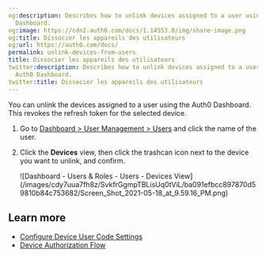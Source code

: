 ```yaml
---
og:description: Describes how to unlink devices assigned to a user using the Auth0
  Dashboard.
og:image: https://cdn2.auth0.com/docs/1.14553.0/img/share-image.png
og:title: Dissocier les appareils des utilisateurs
og:url: https://auth0.com/docs/
permalink: unlink-devices-from-users
title: Dissocier les appareils des utilisateurs
twitter:description: Describes how to unlink devices assigned to a user using the
  Auth0 Dashboard.
twitter:title: Dissocier les appareils des utilisateurs
---
```


You can unlink the devices assigned to a user using the <Tooltip tip="Auth0 Dashboard: Auth0's main product to configure your services." cta="View Glossary" href="/docs/glossary?term=Auth0+Dashboard">Auth0 Dashboard</Tooltip>. This revokes the <Tooltip tip="Auth0 Dashboard: Auth0's main product to configure your services." cta="View Glossary" href="/docs/glossary?term=refresh+token">refresh token</Tooltip> for the selected device.

1. Go to [Dashboard > User Management > Users](https://manage.auth0.com/#/users) and click the name of the user.
2. Click the **Devices** view, then click the trashcan icon next to the device you want to unlink, and confirm.

   <Frame>![Dashboard - Users & Roles - Users - Devices View](/images/cdy7uua7fh8z/SvkfrGgmpTBLisUq0tViL/ba091efbcc897870d59810b84c753682/Screen_Shot_2021-05-18_at_9.59.16_PM.png)</Frame>

## Learn more

* [Configure Device User Code Settings](/docs/get-started/tenant-settings/configure-device-user-code-settings)
* [Device Authorization Flow](/docs/get-started/authentication-and-authorization-flow/device-authorization-flow)